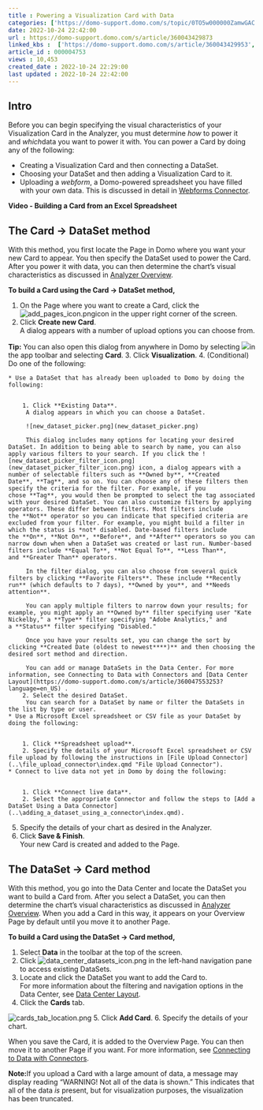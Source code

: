 ```yaml
---
title : Powering a Visualization Card with Data
categories: ['https://domo-support.domo.com/s/topic/0TO5w000000ZamwGAC']
date: 2022-10-24 22:42:00
url : https://domo-support.domo.com/s/article/360043429873
linked_kbs :  ['https://domo-support.domo.com/s/article/360043429953', 'https://domo-support.domo.com/s/article/360043429693', 'https://domo-support.domo.com/s/article/360043429933', 'https://domo-support.domo.com/s/article/360042926274', 'https://domo-support.domo.com/s/article/360043428673', 'https://domo-support.domo.com/s/article/360043429913', 'https://domo-support.domo.com/s/knowledge-base', 'https://domo-support.domo.com/s/article/360042925494', 'https://domo-support.domo.com/s/article/360043436573', 'https://domo-support.domo.com/s/article/360043436813', 'https://domo-support.domo.com/s/article/360047553253', 'https://domo-support.domo.com/s/topic/0TO5w000000ZamwGAC', 'https://domo-support.domo.com/s/article/360043429873']
article_id : 000004753
views : 10,453
created_date : 2022-10-24 22:29:00
last updated : 2022-10-24 22:42:00
---
```




Intro
-----


Before you can begin specifying the visual characteristics of your Visualization Card in the Analyzer, you must determine *how* to power it and *which*data you want to power it with. You can power a Card by doing any of the following:



* Creating a Visualization Card and then connecting a DataSet.
* Choosing your DataSet and then adding a Visualization Card to it.
* Uploading a *webform*, a Domo-powered spreadsheet you have filled with your own data. This is discussed in detail in [Webforms Connector](..\webforms_connector\index.qmd "Webforms Connector").


**Video - Building a Card from an Excel Spreadsheet**



The Card -> DataSet method
--------------------------


With this method, you first locate the Page in Domo where you want your new Card to appear. You then specify the DataSet used to power the Card. After you power it with data, you can then determine the chart's visual characteristics as discussed in [Analyzer Overview](..\analyzer_overview\index.qmd).


**To build a Card using the Card -> DataSet method,**


1. On the Page where you want to create a Card, click the ![add_pages_icon.png](add_pages_icon.png)icon in the upper right corner of the screen.
2. Click **Create new Card**.  
 A dialog appears with a number of upload options you can choose from.


**Tip:** You can also open this dialog from anywhere in Domo by selecting ![](1.png)in the app toolbar and selecting **Card**.
3. Click **Visualization**.
4. (Conditional) Do one of the following:



	* Use a DataSet that has already been uploaded to Domo by doing the following:
	
	
		1. Click **Existing Data**.  
		 A dialog appears in which you can choose a DataSet.  
		   
		 ![new_dataset_picker.png](new_dataset_picker.png)  
		   
		 This dialog includes many options for locating your desired DataSet. In addition to being able to search by name, you can also apply various filters to your search. If you click the ![new_dataset_picker_filter_icon.png](new_dataset_picker_filter_icon.png) icon, a dialog appears with a number of selectable filters such as **Owned by**, **Created Date**, **Tag**, and so on. You can choose any of these filters then specify the criteria for the filter. For example, if you chose **Tag**, you would then be prompted to select the tag associated with your desired DataSet. You can also customize filters by applying operators. These differ between filters. Most filters include the **Not** operator so you can indicate that specified criteria are excluded from your filter. For example, you might build a filter in which the status is *not* disabled. Date-based filters include the **On**, **Not On**, **Before**, and **After** operators so you can narrow down when when a DataSet was created or last run. Number-based filters include **Equal To**, **Not Equal To**, **Less Than**, and **Greater Than** operators.   
		   
		 In the filter dialog, you can also choose from several quick filters by clicking **Favorite Filters**. These include **Recently run** (which defaults to 7 days), **Owned by you**, and **Needs attention**.     
		   
		 You can apply multiple filters to narrow down your results; for example, you might apply an **Owned by** filter specifying user "Kate Nickelby," a **Type** filter specifying "Adobe Analytics," and a **Status** filter specifying "Disabled."  
		   
		 Once you have your results set, you can change the sort by clicking **Created Date (oldest to newest****)** and then choosing the desired sort method and direction.     
		   
		 You can add or manage DataSets in the Data Center. For more information, see Connecting to Data with Connectors and [Data Center Layout](https://domo-support.domo.com/s/article/360047553253?language=en_US) .
		2. Select the desired DataSet.  
		 You can search for a DataSet by name or filter the DataSets in the list by type or user.
	* Use a Microsoft Excel spreadsheet or CSV file as your DataSet by doing the following:
	
	
		1. Click **Spreadsheet upload**.
		2. Specify the details of your Microsoft Excel spreadsheet or CSV file upload by following the instructions in [File Upload Connector](..\file_upload_connector\index.qmd "File Upload Connector").
	* Connect to live data not yet in Domo by doing the following:
	
	
		1. Click **Connect live data**.
		2. Select the appropriate Connector and follow the steps to [Add a DataSet Using a Data Connector](..\adding_a_dataset_using_a_connector\index.qmd).
5. Specify the details of your chart as desired in the Analyzer.
6. Click **Save & Finish**.  
 Your new Card is created and added to the Page.


The DataSet -> Card method
--------------------------


With this method, you go into the Data Center and locate the DataSet you want to build a Card from. After you select a DataSet, you can then determine the chart's visual characteristics as discussed in [Analyzer Overview](..\analyzer_overview\index.qmd "KPI Card Building Part 2: The Card Builder"). When you add a Card in this way, it appears on your Overview Page by default until you move it to another Page. 


**To build a Card using the DataSet -> Card method,**


1. Select **Data** in the toolbar at the top of the screen.
2. Click ![data_center_datasets_icon.png](data_center_datasets_icon.png) in the left-hand navigation pane to access existing DataSets.
3. Locate and click the DataSet you want to add the Card to.  
 For more information about the filtering and navigation options in the Data Center, see [Data Center Layout](https://domo-support.domo.com/s/article/360047553253?language=en_US).
4. Click the **Cards** tab.  
   
 ![cards_tab_location.png](cards_tab_location.png)
5. Click **Add Card**.
6. Specify the details of your chart.


When you save the Card, it is added to the Overview Page. You can then move it to another Page if you want. For more information, see [Connecting to Data with Connectors](..\adding_a_dataset_using_a_connector\index.qmd "Moving or Copying Cards to Other Pages").


**Note:**If you upload a Card with a large amount of data, a message may display reading "WARNING! Not all of the data is shown." This indicates that all of the data *is* present, but for visualization purposes, the visualization has been truncated.